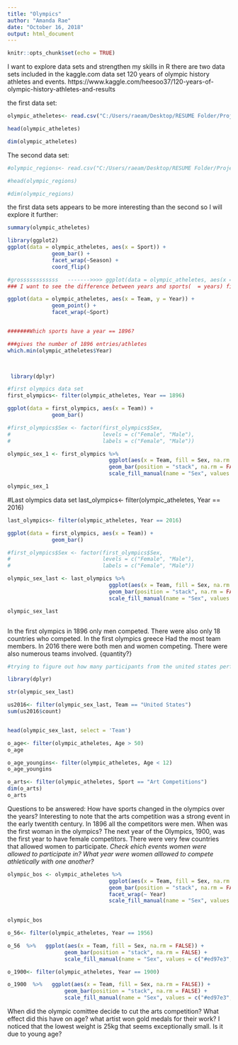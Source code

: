 ---
title: "Olympics"
author: "Amanda Rae"
date: "October 16, 2018"
output: html_document
---

```{r setup, include=FALSE}
knitr::opts_chunk$set(echo = TRUE)
```

I want to explore data sets and strengthen my skills in R
there are two data sets included in the kaggle.com data set 120 years of olympic history athletes and events.
https://www.kaggle.com/heesoo37/120-years-of-olympic-history-athletes-and-results

the first data set:

```{r}
olympic_atheletes<- read.csv("C:/Users/raeam/Desktop/RESUME Folder/Projects/athlete_events.csv")

head(olympic_atheletes)

dim(olympic_atheletes)

```

The second data set:

```{r}
#olympic_regions<- read.csv("C:/Users/raeam/Desktop/RESUME Folder/Projects/noc_regions.csv")

#head(olympic_regions)

#dim(olympic_regions)

```

the first data sets appears to be more interesting than the second so I will explore it further:
```{r}
summary(olympic_atheletes)

```


 
```{r}

library(ggplot2)
ggplot(data = olympic_atheletes, aes(x = Sport)) + 
              geom_bar() +
              facet_wrap(~Season) + 
              coord_flip()

#grossssssssssss   ------->>>> ggplot(data = olympic_atheletes, aes(x = Sporxt, y = Year))
### I want to see the difference between years and sports(  = years) filter sports

ggplot(data = olympic_atheletes, aes(x = Team, y = Year)) +
              geom_point() +
              facet_wrap(~Sport)


#######Which sports have a year == 1896?

###gives the number of 1896 entries/athletes
which.min(olympic_atheletes$Year)

 
```
```{r}

 library(dplyr)

#first olympics data set
first_olympics<- filter(olympic_atheletes, Year == 1896)

ggplot(data = first_olympics, aes(x = Team)) +  
              geom_bar() 

#first_olympics$Sex <- factor(first_olympics$Sex, 
#                             levels = c("Female", "Male"),
#                             labels = c("Female", "Male"))

olympic_sex_1 <- first_olympics %>% 
                                ggplot(aes(x = Team, fill = Sex, na.rm = FALSE)) +  
                                geom_bar(position = "stack", na.rm = FALSE) + 
                                scale_fill_manual(name = "Sex", values = c("#225ea8","#ed97e3"))

olympic_sex_1

```              
             
#Last olympics data set
last_olympics<- filter(olympic_atheletes, Year == 2016)
```{r}
last_olympics<- filter(olympic_atheletes, Year == 2016)

ggplot(data = first_olympics, aes(x = Team)) +  
              geom_bar() 

#first_olympics$Sex <- factor(first_olympics$Sex, 
#                             levels = c("Female", "Male"),
#                             labels = c("Female", "Male"))

olympic_sex_last <- last_olympics %>% 
                                ggplot(aes(x = Team, fill = Sex, na.rm = FALSE)) +  
                                geom_bar(position = "stack", na.rm = FALSE) + 
                                scale_fill_manual(name = "Sex", values = c("#ed97e3", "#225ea8")) 

olympic_sex_last



```

  
In the first olympics in 1896 only men competed. There were also only 18 countries who competed. In the first olympics greece Had the most team members. 
In 2016 there were both men and women competing. There were also numerous teams involved. {quantity?}

```{r}
#trying to figure out how many participants from the united states performed in the last year of Olympics

library(dplyr)

str(olympic_sex_last)

us2016<- filter(olympic_sex_last, Team == "United States")
sum(us2016$count)


head(olympic_sex_last, select = 'Team')

```

```{r}
o_age<- filter(olympic_atheletes, Age > 50)
o_age

o_age_youngins<- filter(olympic_atheletes, Age < 12)
o_age_youngins

o_arts<- filter(olympic_atheletes, Sport == "Art Competitions")
dim(o_arts)
o_arts
```
Questions to be answered:
How have sports changed in the olympics over the years?
Interesting to note that the arts competition was a strong event in the early twentith century. 
In 1896 all the competitors were men. When was the first woman in the olympics? The next year of the Olympics, 1900, was the first year to have female competitors. There were very few countries that allowed women to participate. *Check ehich events women were allowed to participate in? What year were women alllowed to compete athletically with one another?*

```{r}
olympic_bos <- olympic_atheletes %>% 
                                ggplot(aes(x = Team, fill = Sex, na.rm = FALSE)) +  
                                geom_bar(position = "stack", na.rm = FALSE) + 
                                facet_wrap(~ Year)
                                scale_fill_manual(name = "Sex", values = c("#225ea8","#ed97e3"))

                                
olympic_bos

o_56<- filter(olympic_atheletes, Year == 1956)

o_56  %>%   ggplot(aes(x = Team, fill = Sex, na.rm = FALSE)) +  
                  geom_bar(position = "stack", na.rm = FALSE) + 
                  scale_fill_manual(name = "Sex", values = c("#ed97e3", "#225ea8"))

o_1900<- filter(olympic_atheletes, Year == 1900)

o_1900  %>%   ggplot(aes(x = Team, fill = Sex, na.rm = FALSE)) +  
                  geom_bar(position = "stack", na.rm = FALSE) + 
                  scale_fill_manual(name = "Sex", values = c("#ed97e3", "#225ea8"))

```
When did the olympic comittee decide to cut the arts competition? What effect did this have on age?
what artist won gold medals for their work?
I noticed that the lowest weight is 25kg that seems exceptionally small. Is it due to young age?
